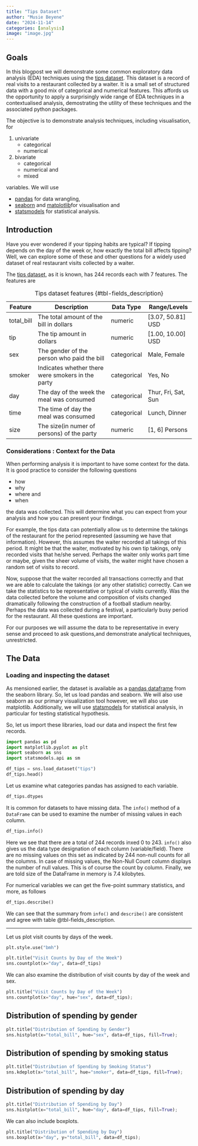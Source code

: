 ```yaml
---
title: "Tips Dataset"
author: "Musie Beyene"
date: "2024-11-14"
categories: [analysis]
image: "image.jpg"
---
```

## Goals
In this blogpost we will demonstrate some common exploratory data analysis (EDA) techniques using the [tips dataset](https://seaborn.pydata.org/generated/seaborn.load_dataset.html#seaborn.load_dataset). This dataset is a record of real visits to a restaurant collected by a waiter. It is a small set of structured data with a good mix of categorical and numerical features. This affords us the opportunity to apply a surprisingly wide range of EDA techniques in a contextualised analysis, demostrating the utility of these techniques and the associated python packages.

The objective is to demonstrate analysis techniques, including visualisation, for

1. univariate 
    - categorical 
    - numerical


2. bivariate 
    - categorical 
    - numerical and
    - mixed 

variables. We will use

- [pandas](https://pandas.pydata.org/) for data wrangling,
- [seaborn](https://seaborn.pydata.org/index.html) and [matplotlib](https://matplotlib.org/)for visualisation and
- [statsmodels](https://www.statsmodels.org/stable/index.html) for statistical analysis.

## Introduction

Have you ever wondered if your tipping habits are typical? If tipping depends on the day of the week or, how exactly the total bill affects tipping? Well, we can explore some of these and other questions for a widely used dataset of real restaurant visits collected by a waiter.

The [tips dataset](https://seaborn.pydata.org/generated/seaborn.load_dataset.html#seaborn.load_dataset), as it is known, has 244 records each with 7 features. The features are


|   Feature |                   Description                     |  Data Type | Range/Levels            |
| --------- | --------------------------------------------------|------------|-------------------------| 
| total_bill| The total amount of the bill in dollars           | numeric    |    [3.07, 50.81] USD    |
| tip       | The tip amount in dollars                         | numeric    |    [1.00, 10.00] USD    |
| sex       | The gender of the person who paid the bill        | categorical|    Male, Female         |
| smoker    | Indicates whether there were smokers in the party | categorical|    Yes, No              |
| day       | The day of the week the meal was consumed         | categorical|    Thur, Fri, Sat, Sun  |
| time      | The time of day the meal was consumed             | categorical|    Lunch, Dinner        |
| size      | The size(in numer of persons) of the party        | numeric    |    [1, 6] Persons       |
: Tips dataset features {#tbl-fields_description}

### Considerations : Context for the Data

When performing analysis it is important to have some context for the data. It is good practice to consider the following questions

- how 
- why 
- where and 
- when 

the data was collected. This will determine what you can expect from your analysis and how you can present your findings.

For example, the tips data can potentially allow us to determine the takings of the restaurant for the period represented (assuming we have that information). However, this assumes the waiter recorded all takings of this period. It might be that the waiter, motivated by his own tip takings, only recorded visits that he/she served. Perhaps the waiter only works part time or maybe, given the sheer volume of visits, the waiter might have chosen a random set of visits to record. 

Now, suppose that the waiter recorded all transactions correctly and that we are able to calculate the takings (or any other statistic) correctly. Can we take the statistics to be representative or typical of visits currently. Was the data collected before the volume and composition of visits changed dramatically following the construction of a football stadium nearby. Perhaps the data was collected during a festival, a particularly busy period for the restaurant. All these questions are important.

For our purposes we will assume the data to be representative in every sense and proceed to ask questions,and demonstrate analytical techniques, unrestricted.

## The Data

### Loading and inspecting the dataset

As mensioned earlier, the dataset is available as a [pandas dataframe](https://pandas.pydata.org/docs/reference/api/pandas.DataFrame.html) from the seaborn library. So, let us load pandas and seaborn. We will also use seaborn as our primary visualization tool however, we will also use matplotlib. Additionally, we will use [statsmodels](https://www.statsmodels.org/stable/index.html) for statistical analysis, in particular for testing statistical hypothesis.

So, let us import these libraries, load our data and inspect the first few records.

```python
import pandas as pd
import matplotlib.pyplot as plt
import seaborn as sns
import statsmodels.api as sm

df_tips = sns.load_dataset("tips")
df_tips.head()
```

Let us examine what categories pandas has assigned to each variable.

```python
df_tips.dtypes
```

It is common for datasets to have missing data. The `info()` method of a `DataFrame` can be used to examine the number of missing values in each column.
```python
df_tips.info()

```

Here we see that there are a total of 244 records inxed 0 to 243. `info()` also  gives us the data type designation of each column (variable/field). There are no missing values on this set as indicated by 244 non-null counts for all the columns. In case of missing values, the Non-Null Count column displays the number of null values. This is of course the count by column. Finally, we are told size of the DataFrame in memory is 7.4 kilobytes.

For numerical variables we can get the five-point summary statistics, and more, as follows
```python
df_tips.describe()

```

We can see that the summary from `info()` and `describe()` are consistent and agree with table @tbl-fields_description.






----






Let us plot visit counts by days of the week.

```python
plt.style.use("bmh")

plt.title("Visit Counts by Day of the Week")
sns.countplot(x="day", data=df_tips)
```

We can also examine the distribution of visit counts by day of the week and sex.
```python
plt.title("Visit Counts by Day of the Week")
sns.countplot(x="day", hue="sex", data=df_tips);
```

## Distribution of spending by gender

```python
plt.title("Distribution of Spending by Gender")
sns.histplot(x="total_bill", hue="sex", data=df_tips, fill=True);
```

## Distribution of spending by smoking status

```python
plt.title("Distribution of Spending by Smoking Status")
sns.kdeplot(x="total_bill", hue="smoker", data=df_tips, fill=True);
```

## Distribution of spending by day

```python
plt.title("Distribution of Spending by Day")
sns.histplot(x="total_bill", hue="day", data=df_tips, fill=True);
```

We can also include boxplots.

```python
plt.title("Distribution of Spending by Day")
sns.boxplot(x="day", y="total_bill", data=df_tips);
```